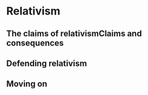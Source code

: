 # Relativism

## The claims of relativismClaims and consequences

## Defending relativism

## Moving on





